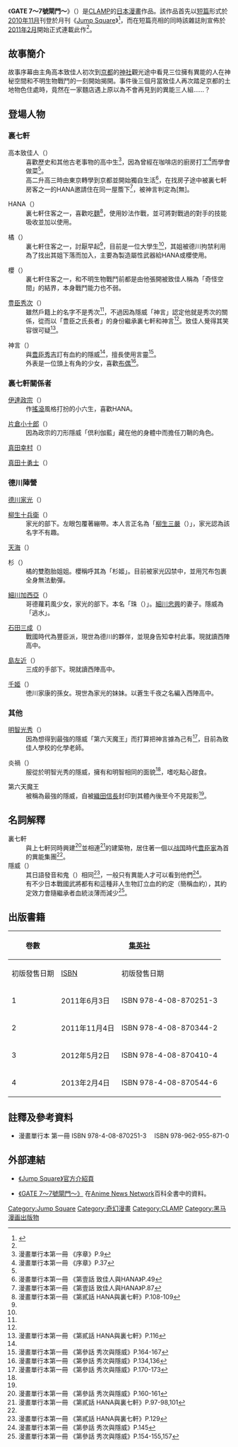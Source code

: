 {{未完結}}
{{Infobox animanga/Headerofja
|title= GATE 7～7號閘門～
|image= Gate_7.jpeg
|size= 
|caption= 
|japanese= ゲート セブン
|english= Gate 7
|kana= 
|romaji= Geto Sebun
|genre= [[奇幻|奇幻]]<ref name="series">{{cite news| author=[[動畫新聞網|動畫新聞網]]| url=http://www.animenewsnetwork.com/news/2010-11-02/clamp-to-turn-gate-7-manga-into-series-in-jump-square| title=Clamp to Turn Gate 7 Manga Into Series in Jump Square (Updated)| date=2010-11-02| accessdate=2011-07-22| language=en| archive-date=2011-11-21| archive-url=https://web.archive.org/web/20111121210250/http://www.animenewsnetwork.com/news/2010-11-02/clamp-to-turn-gate-7-manga-into-series-in-jump-square| dead-url=no}}</ref>
}}
{{Infobox animanga/Manga
|標題= 
|作者= [[CLAMP|CLAMP]]
|作畫= 
|出版社= {{flagicon|Japan}} [[集英社|集英社]]<br /> {{flagicon|Taiwan}}{{flagicon|Hong Kong}} [[東立出版社|東立出版社]]
|其他出版社= {{flagicon|United States}} [[Dark_Horse_Comics|Dark Horse Comics]]<ref>{{Cite web |url=http://www.darkhorse.com/Blog/372/dark-horse-reveals-long-awaited-gate-7-clamp |title=Dark Horse reveals the long-awaited Gate 7 from Clamp! |accessdate=2011-07-22 |publisher=Dark Horse Comics 官方Blog |date=2011-04-28 |language=en |archive-date=2011-05-02 |archive-url=https://web.archive.org/web/20110502070500/http://www.darkhorse.com/Blog/372/dark-horse-reveals-long-awaited-gate-7-clamp |dead-url=no }}</ref>
|連載雜誌= {{flagicon|Japan}} [[Jump_Square|Jump Square]]<br />{{flagicon|Hong Kong}} [[新少年週刊|新少年]]
|label= {{flagicon|Japan}} JUMP COMICS SQ.<br/>{{flagicon|Taiwan}} TONG LI COMICS
|發售日= 
|開始= 2011年2月<ref name="series"/>
|結束= 
|冊數= {{flagicon|Japan}} 4冊（2013年2月）<br/>{{flagicon|Taiwan}} 4冊（2013年4月）
|話數= 
|其他= 
}}
{{Infobox animanga/Footerofja}}
《'''GATE 7～7號閘門～'''》（{{lang-ja|ゲート セブン}}）是[[CLAMP|CLAMP]]的[[日本|日本]][[漫畫|漫畫]]作品。該作品首先以[[短篇|短篇]]形式於[[2010年11月|2010年11月]]刊登於月刊《[[Jump_Square|Jump Square]]》<ref>{{cite news| author=動畫新聞網| url=http://www.animenewsnetwork.com/news/2010-09-30/clamp-1-shot-gate-7-manga-to-appear-in-jump-square| title=CLAMP's 1-Shot Gate 7 Manga to Appear in Jump Square| date=2010-09-30| accessdate=2011-07-22| language=en| archive-date=2011-11-11| archive-url=https://web.archive.org/web/20111111050100/http://www.animenewsnetwork.com/news/2010-09-30/clamp-1-shot-gate-7-manga-to-appear-in-jump-square| dead-url=no}}</ref>，而在短篇亮相的同時該雜誌則宣佈於[[2011年2月|2011年2月]]開始正式連載此作<ref name="series"/>。

== 故事簡介 ==
故事序幕由主角高本致佳人初次到[[京都|京都]]的[[神社|神社]]觀光途中看見三位擁有異能的人在神秘空間和不明生物戰鬥的一刻開始揭開。事件後三個月當致佳人再次踏足京都的土地物色住處時，竟然在一家麵店遇上原以為不會再見到的異能三人組……？
== 登場人物 ==
=== 裏七軒 ===
;高本致佳人（{{lang|ja|たかもと ちかひと}}）
:喜歡歷史和其他古老事物的高中生<ref>漫畫單行本第一冊 《序章》P.9</ref>，因為曾經在咖啡店的廚房打工<ref>漫畫單行本第一冊 《序章》P.37</ref>而學會做菜<ref name="ch2"/>。
:高二升高三時由東京轉學到京都並開始獨自生活<ref>漫畫單行本第一冊 《第壹話 致佳人與HANA》P.49</ref>，在找房子途中被裏七軒房客之一的HANA邀請住在同一屋簷下<ref>漫畫單行本第一冊 《第壹話 致佳人與HANA》P.87</ref>，被神言判定為[無]。

;HANA（{{lang|ja|はな}}）
:裏七軒住客之一，喜歡吃[[麵|麵]]<ref name="hana">漫畫單行本第一冊 《第貳話 HANA與裏七軒》P.108-109</ref>，使用妙法作戰，並可將對戰過的對手的技能吸收並加以使用。

;橘（{{lang|ja|たちばな}}）
:裏七軒住客之一，討厭早起<ref name="ch2"/>，目前是一位大學生<ref name="hana"/>，其姐被德川拘禁利用為了找出其姐下落而加入，主要為製造屬性武器給HANA或櫻使用。

;櫻（{{lang|ja|桜、さくら}}）
:裏七軒住客之一，和不明生物戰鬥前都是由他張開被致佳人稱為「奇怪空間」的結界，本身戰鬥能力也不弱。

;[[豐臣秀次|豊臣秀次]]（{{lang|ja|とよとみ ひでつぐ}}）
:雖然戶籍上的名字不是秀次<ref name="ch3"/>，不過因為隱威「神言」認定他就是秀次的關係，從而以「豊臣之氏長者」的身份繼承裏七軒和神言<ref name="toyotomi"/>。致佳人覺得其笑容很可疑<ref>漫畫單行本第一冊 《第貳話 HANA與裏七軒》P.116</ref>。

;神言（{{lang|ja|みこと}}）
:與[[豊臣秀吉|豊臣秀吉]]訂有血約的隱威<ref name="ch3"/>，擅長使用言靈<ref name="maou">漫畫單行本第一冊 《第參話 秀次與隱威》P.164-167</ref>。
:外表是一位頭上有角的少女，喜歡[[布偶|布偶]]<ref>漫畫單行本第一冊 《第參話 秀次與隱威》P.134,136</ref>。

=== 裏七軒關係者 ===
;[[伊達政宗|伊達政宗]]（{{lang|ja|だて まさむね}}）
:作[[搖滾|搖滾]]風格打扮的小六生，喜歡HANA。

;[[片倉小十郎|片倉小十郎]]（{{lang|ja|かたくら こじゅうろう}}）
:因為政宗的刀形隱威「倶利伽藍」藏在他的身體中而擔任刀鞘的角色。

;[[真田幸村|真田幸村]]（{{lang|ja|さなだ ゆきむら}}）

;[[真田十勇士|真田十勇士]]（{{lang|ja|さなだじゅうゆうし}}）

=== 德川陣營 ===
;[[德川家光|德川家光]]（{{lang|ja|とくがわ いえみつ}}）

;[[柳生十兵衛|柳生十兵衛]]（{{lang|ja|やぎゅう じゅうべえ}}）
:家光的部下。左眼包覆著繃帶。本人言正名為「[[柳生三嚴|柳生三嚴]]（{{lang|ja|やぎゅう みつよし}}）」，家光認為該名字不有趣。

;[[天海|天海]]（{{lang|ja|てんかい}}）

;杉（{{lang|ja|すぎ}}）
:橘的雙胞胎姐姐。櫻稱呼其為「杉姬」。目前被家光囚禁中，並用咒布包裹全身無法動彈。

;[[明智玉|細川加西亞]]（{{lang|ja|ほそかわ がらしゃ}}）
:哥德蘿莉風少女，家光的部下。本名「珠（{{lang|ja|たま}}）」。[[細川忠興|細川忠興]]的妻子。隱威為「逃水」。

;[[石田三成|石田三成]]（{{lang|ja|いしだ みつなり}}）
:戰國時代為豐臣派，現世為德川的夥伴，並現身告知幸村此事。現就讀西陣高中。

;[[島左近|島左近]]（{{lang|ja|しま さこん}}）
:三成的手部下。現就讀西陣高中。

;[[千姬|千姬]]（{{lang|ja|せんひめ}}）
:徳川家康的孫女。現世為家光的妹妹。以蒼生千夜之名編入西陣高中。

=== 其他 ===
;[[明智光秀|明智光秀]]（{{lang|ja|あけち みつひで}}）
:因為想得到最強的隱威「第六天魔王」而打算把神言據為己有<ref name="enka">漫畫單行本第一冊 《第參話 秀次與隱威》P.170-173</ref>，目前為致佳人學校的化學老師。

;炎禍（{{lang|ja|えんか}}）
:服從於明智光秀的隱威，擁有和明智相同的面貌<ref name="enka"/>，嗜吃點心甜食。

;第六天魔王
:被稱為最強的隱威，自被[[織田信長|織田信長]]封印到其體內後至今不見蹤影<ref name="maou"/>。

== 名詞解釋 ==
;裏七軒
:與上七軒同時興建<ref name="toyotomi">漫畫單行本第一冊 《第參話 秀次與隱威》P.160-161</ref>並相連<ref name="ch2">漫畫單行本第一冊 《第貳話 HANA與裏七軒》P.97-98,101</ref>的建築物，居住著一個以[[战国时代_(日本)|战国]]時代[[豊臣秀吉|豊臣家]]為首的異能集團<ref name="toyotomi"/>。
;隱威（{{lang|ja|隠威、オニ}}）
:其日語發音和鬼（{{lang|ja|おに}}）相同<ref>漫畫單行本第一冊 《第貳話 HANA與裏七軒》P.129</ref>，一般只有異能人才可以看到他們<ref>漫畫單行本第一冊 《第參話 秀次與隱威》P.145</ref>。
:有不少日本戰國武將都有和這種非人生物訂立血的約定（簡稱血約），其約定效力會隨繼承者血統淡薄而減少<ref name="ch3">漫畫單行本第一冊 《第參話 秀次與隱威》P.154-155,157</ref>。

== 出版書籍 ==
{| class=wikitable style="font-size:small;"
!rowspan="2"|卷數
!colspan="2"| {{flagicon|Japan}} [[集英社|集英社]]
!colspan="2"| {{flagicon|Taiwan}} [[東立出版社|東立出版社]]
|-
!初版發售日期!![[ISBN|ISBN]]!!初版發售日期!!ISBN
|-
! 1
| 2011年6月3日
| ISBN 978-4-08-870251-3
| 2011年8月10日
| ISBN 978-986-10-8247-9
|-
! 2
| 2011年11月4日
| ISBN 978-4-08-870344-2
| 2012年1月13日
| ISBN 978-986-10-8248-6
|-
! 3
| 2012年5月2日
| ISBN 978-4-08-870410-4
| 2012年7月13日
| ISBN 978-986-10-8248-6
|-
! 4
| 2013年2月4日
| ISBN 978-4-08-870544-6
| 2013年4月12日
| ISBN 978-986-332-079-1
|}
== 註釋及參考資料 ==
<div class="references-small">
{{reflist|2}}
*漫畫單行本 第一冊 {{ja}}ISBN 978-4-08-870251-3　{{Zh-hant}} ISBN 978-962-955-871-0
</div>

== 外部連結 ==
*{{ja}}[https://web.archive.org/web/20110926011754/http://jumpsq.shueisha.co.jp/contents/gate7/ 《Jump Square》官方介紹頁]
*{{en}}[http://www.animenewsnetwork.com/encyclopedia/manga.php?id=12578 《GATE 7～7號閘門～》 ]{{Wayback|url=http://www.animenewsnetwork.com/encyclopedia/manga.php?id=12578 |date=20110719014732 }} 在[[Anime_News_Network|Anime News Network]]百科全書中的資料。

{{CLAMP}}
{{Jump Square連載中}}

{{DEFAULTSORT:Gate 7}}
[[Category:Jump_Square|Category:Jump Square]]
[[Category:奇幻漫畫|Category:奇幻漫畫]]
[[Category:CLAMP|Category:CLAMP]]
[[Category:黑马漫画出版物|Category:黑马漫画出版物]]